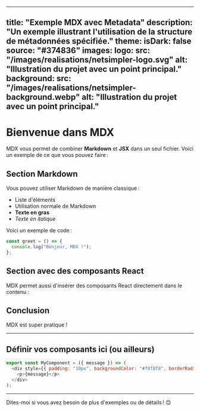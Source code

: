 
---
title: "Exemple MDX avec Metadata"
description: "Un exemple illustrant l'utilisation de la structure de métadonnées spécifiée."
theme:
    isDark: false
    source: "#374836"
images:
    logo:
        src: "/images/realisations/netsimpler-logo.svg"
        alt: "Illustration du projet avec un point principal."
    background:
        src: "/images/realisations/netsimpler-background.webp"
        alt: "Illustration du projet avec un point principal."
---

# Bienvenue dans MDX

MDX vous permet de combiner **Markdown** et **JSX** dans un seul fichier. Voici un exemple de ce que vous pouvez faire :

## Section Markdown

Vous pouvez utiliser Markdown de manière classique :

- Liste d'éléments
- Utilisation normale de Markdown
- **Texte en gras**
- *Texte en italique*

Voici un exemple de code :

```javascript
const greet = () => {
  console.log("Bonjour, MDX !");
};
```

## Section avec des composants React

MDX permet aussi d'insérer des composants React directement dans le contenu :



## Conclusion

MDX est super pratique !

---

## Définir vos composants ici (ou ailleurs)

```javascript
export const MyComponent = ({ message }) => (
  <div style={{ padding: "10px", backgroundColor: "#f8f8f8", borderRadius: "5px" }}>
    <p>{message}</p>
  </div>
);
```

---

Dites-moi si vous avez besoin de plus d'exemples ou de détails ! 😊